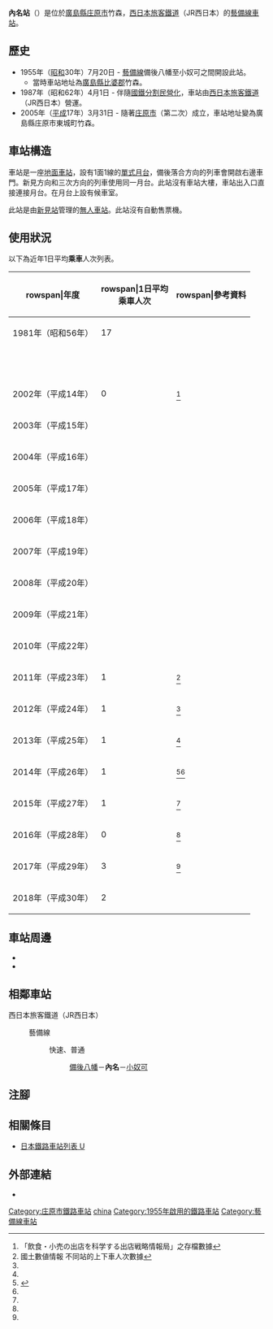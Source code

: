 {{NoteTA
|T=zh-hans:內名站;zh-hk:內名站;zh-tw:內名車站;
|1=zh-hans:內名站;zh-hk:內名站;zh-tw:內名車站;
|2=zh-hans:庄原;zh-hk:庄原;zh-tw:庄原;
}}
{{Infobox station
|公司色 = #0072bc
|站名 = 內名
|圖片 = JRW uchina sta enclosure.jpg
|圖片說明 = 月台（2007年9月26日）
|日文原名 = 内名
|平假名 = うちな
|羅馬拼音 = Uchina
|副站名 = 
|電報略號 = ウチ
|所在地 = {{JPN}}[[廣島縣|廣島縣]][[庄原市|庄原市]]{{Translink|ja|東城町}}竹森
|座標 = {{coord|34|57|53.74|N|133|13|55.07|E|type:railwaystation_region:JP-24|display=inline,title}}
|車站構造 = [[地面車站|地面車站]]
|月台配置 = 1面1線
|啟用年月日 = 1955年（[[昭和|昭和]]30年）7月20日
|廢站年月日 = 
|乘客人數 = 2
|上下車人次 = 
|統計年度 = 2017
|轉車 = 
|全寬備註 = [[無人車站|無人車站]]
|adjacent = {{Adjacent stations|system=西日本旅客鐵道|line=HP|left=備後八幡|right=小奴可|note-left=3.7km|note-mid=距離[[備中神代站|備中神代]]29.0km|note-right=4.6km}}
}}
'''內名站'''（{{jpn|j=内名駅|hg=うちなえき|rm=Uchina eki|f=y}}）是位於[[廣島縣|廣島縣]][[庄原市|庄原市]]{{Translink|ja|東城町}}竹森，[[西日本旅客鐵道|西日本旅客鐵道]]（JR西日本）的[[藝備線|藝備線]][[鐵路車站|車站]]。

== 歷史 ==
* 1955年（[[昭和|昭和]]30年）7月20日 - [[藝備線|藝備線]]備後八幡至小奴可之間開設此站。
** 當時車站地址為[[廣島縣|廣島縣]][[比婆郡|比婆郡]]{{Translink|ja|東城町}}竹森。
* 1987年（昭和62年）4月1日 - 伴隨[[國鐵分割民營化|國鐵分割民營化]]，車站由[[西日本旅客鐵道|西日本旅客鐵道]]（JR西日本）營運。
* 2005年（[[平成|平成]]17年）3月31日 - 隨著[[庄原市|庄原市]]（第二次）成立，車站地址變為廣島縣庄原市東城町竹森。

== 車站構造 ==
車站是一座[[地面車站|地面車站]]，設有1面1線的[[單式月台|單式月台]]，備後落合方向的列車會開啟右邊車門。新見方向和三次方向的列車使用同一月台。此站沒有車站大樓，車站出入口直接連接月台。在月台上設有候車室。

此站是由[[新見站|新見站]]管理的[[無人車站|無人車站]]。此站沒有自動售票機。

== 使用狀況 ==
以下為近年1日平均'''乘車'''人次列表。
{| class="wikitable" style="text-align:right;"
|-
!rowspan|年度
!rowspan|1日平均<br />乘車人次
!rowspan|參考資料
|-
|1981年（昭和56年）
|17
|
|-
| <br>
| 
| 
|-
|2002年（平成14年）
|0
|<ref>「飲食・小売の出店を科学する出店戦略情報局」之存檔數據</ref>
|-
|2003年（平成15年）
|
|
|-
|2004年（平成16年）
|
|
|-
|2005年（平成17年）
|
|
|-
|2006年（平成18年）
|
|
|-
|2007年（平成19年）
|
|
|-
|2008年（平成20年）
|
|
|-
|2009年（平成21年）
|
|
|-
|2010年（平成22年）
|
|
|-
|2011年（平成23年）
|1
|<ref name="joukou-data">國土數値情報 不同站的上下車人次數據</ref>
|-
|2012年（平成24年）
|1
|<ref name="joukou-data"/>
|-
|2013年（平成25年）
|1
|<ref name="joukou-data"/>
|-
|2014年（平成26年）
|1
|<ref>{{Cite web|title=第2期庄原市生活交通ネットワーク再編計画|url=http://www.city.shobara.hiroshima.jp/main/2017/02/seikatsukotsusaihenkeikaku.pdf|format=PDF|date=2016年3月|publisher=庄原市|accessdate=2017-09-06|language=ja|archive-date=2017-09-06|archive-url=https://web.archive.org/web/20170906091111/http://www.city.shobara.hiroshima.jp/main/2017/02/seikatsukotsusaihenkeikaku.pdf|dead-url=no}}</ref><ref name="joukou-data"/>
|-
|2015年（平成27年）
|1
|<ref name="joukou-data"/>
|-
|2016年（平成28年）
|0
|<ref name="joukou-data"/>
|-
|2017年（平成29年）
|3
|<ref name="joukou-data"/>
|-
|2018年（平成30年）
|2
|
|}

== 車站周邊 ==
* {{Translink|ja|成羽川}}
* {{Translink|ja|広島県道450号内堀備後八幡停車場線|廣島縣道450號內堀備後八幡停車場線}}

== 相鄰車站 ==
; 西日本旅客鐵道（JR西日本）
: {{JR西路線記号|H|P}} 藝備線
:: {{color|#f60|■}}快速、{{color|#999|■}}普通
::: [[備後八幡站|備後八幡]]－'''內名'''－[[小奴可站|小奴可]]

== 注腳 ==
{{Reflist}}

== 相關條目 ==
* [[日本鐵路車站列表_U|日本鐵路車站列表 U]]

== 外部連結 ==
* {{外部連結/JR西日本車站|0650507|內名}}{{ja icon}}

{{藝備線}}

{{DEFAULTSORT:Uchina}}
[[Category:庄原市鐵路車站|Category:庄原市鐵路車站]]
[[Category:日本鐵路車站_U|china]]
[[Category:1955年啟用的鐵路車站|Category:1955年啟用的鐵路車站]]
[[Category:藝備線車站|Category:藝備線車站]]